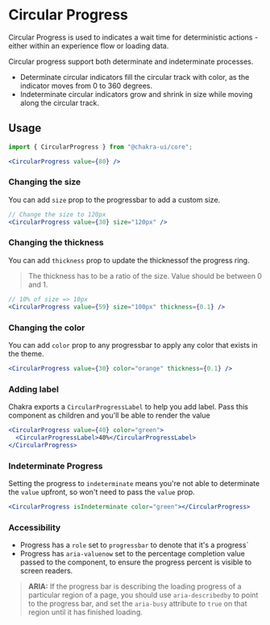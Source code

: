 # Circular Progress

Circular Progress is used to indicates a wait time for deterministic actions -
either within an experience flow or loading data.

Circular progress support both determinate and indeterminate processes.

- Determinate circular indicators fill the circular track with color, as the
  indicator moves from 0 to 360 degrees.
- Indeterminate circular indicators grow and shrink in size while moving along
  the circular track.

## Usage

```js
import { CircularProgress } from "@chakra-ui/core";
```

```jsx
<CircularProgress value={80} />
```

### Changing the size

You can add `size` prop to the progressbar to add a custom size.

```jsx
// Change the size to 120px
<CircularProgress value={30} size="120px" />
```

### Changing the thickness

You can add `thickness` prop to update the thicknessof the progress ring.

> The thickness has to be a ratio of the size. Value should be between 0 and 1.

```jsx
// 10% of size => 10px
<CircularProgress value={59} size="100px" thickness={0.1} />
```

### Changing the color

You can add `color` prop to any progressbar to apply any color that exists in
the theme.

```jsx
<CircularProgress value={30} color="orange" thickness={0.1} />
```

### Adding label

Chakra exports a `CircularProgressLabel` to help you add label. Pass this
component as children and you'll be able to render the value

```jsx
<CircularProgress value={40} color="green">
  <CircularProgressLabel>40%</CircularProgressLabel>
</CircularProgress>
```

### Indeterminate Progress

Setting the progress to `indeterminate` means you're not able to determinate the
`value` upfront, so won't need to pass the `value` prop.

```jsx
<CircularProgress isIndeterminate color="green"></CircularProgress>
```

### Accessibility

- Progress has a `role` set to `progressbar` to denote that it's a progress`
- Progress has `aria-valuenow` set to the percentage completion value passed to
  the component, to ensure the progress percent is visible to screen readers.

> **ARIA:** If the progress bar is describing the loading progress of a
> particular region of a page, you should use `aria-describedby` to point to the
> progress bar, and set the `aria-busy` attribute to `true` on that region until
> it has finished loading.
